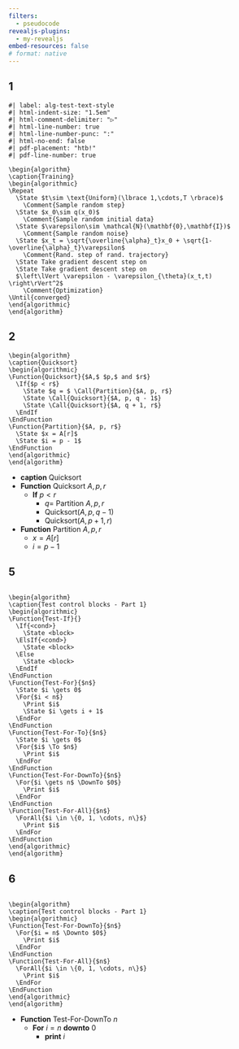 ```yaml
---
filters:
  - pseudocode
revealjs-plugins:
  - my-revealjs
embed-resources: false
# format: native
---
```


## 1

```pseudocode
#| label: alg-test-text-style
#| html-indent-size: "1.5em"
#| html-comment-delimiter: "▷"
#| html-line-number: true
#| html-line-number-punc: ":"
#| html-no-end: false
#| pdf-placement: "htb!"
#| pdf-line-number: true

\begin{algorithm}
\caption{Training}
\begin{algorithmic}
\Repeat
  \State $t\sim \text{Uniform}(\lbrace 1,\cdots,T \rbrace)$ 
    \Comment{Sample random step}
  \State $x_0\sim q(x_0)$
    \Comment{Sample random initial data}
  \State $\varepsilon\sim \mathcal{N}(\mathbf{0},\mathbf{I})$
    \Comment{Sample random noise}
  \State $x_t = \sqrt{\overline{\alpha}_t}x_0 + \sqrt{1-\overline{\alpha}_t}\varepsilon$
    \Comment{Rand. step of rand. trajectory}
  \State Take gradient descent step on 
  \State Take gradient descent step on
  $\left\lVert \varepsilon - \varepsilon_{\theta}(x_t,t) \right\rVert^2$
    \Comment{Optimization}
\Until{converged}
\end{algorithmic}
\end{algorithm}
```

## 2

```pseudocode
\begin{algorithm}
\caption{Quicksort}
\begin{algorithmic}
\Function{Quicksort}{$A,$ $p,$ and $r$}
  \If{$p < r$}
    \State $q = $ \Call{Partition}{$A, p, r$}
    \State \Call{Quicksort}{$A, p, q - 1$}
    \State \Call{Quicksort}{$A, q + 1, r$}
  \EndIf
\EndFunction
\Function{Partition}{$A, p, r$}
  \State $x = A[r]$
  \State $i = p - 1$
\EndFunction
\end{algorithmic}
\end{algorithm}
```

- **caption** Quicksort
- **Function** Quicksort $A,p,r$
  - **If** $p < r$
    - $q =$ Partition $A,p,r$
    - Quicksort$(A,p,q-1)$
    - Quicksort$(A,p+1,r)$
- **Function** Partition $A,p,r$
  - $x = A[r]$
  - $i = p-1$

## 5 

```pseudocode

\begin{algorithm}
\caption{Test control blocks - Part 1}
\begin{algorithmic}
\Function{Test-If}{}
  \If{<cond>}
    \State <block>
  \ElsIf{<cond>}
    \State <block>
  \Else
    \State <block>
  \EndIf
\EndFunction
\Function{Test-For}{$n$}
  \State $i \gets 0$
  \For{$i < n$}
    \Print $i$
    \State $i \gets i + 1$
  \EndFor
\EndFunction
\Function{Test-For-To}{$n$}
  \State $i \gets 0$
  \For{$i$ \To $n$}
    \Print $i$
  \EndFor
\EndFunction
\Function{Test-For-DownTo}{$n$}
  \For{$i \gets n$ \DownTo $0$}
    \Print $i$
  \EndFor
\EndFunction
\Function{Test-For-All}{$n$}
  \ForAll{$i \in \{0, 1, \cdots, n\}$}
    \Print $i$
  \EndFor
\EndFunction
\end{algorithmic}
\end{algorithm}

```


## 6

```pseudocode

\begin{algorithm}
\caption{Test control blocks - Part 1}
\begin{algorithmic}
\Function{Test-For-DownTo}{$n$}
  \For{$i = n$ \Downto $0$}
    \Print $i$
  \EndFor
\EndFunction
\Function{Test-For-All}{$n$}
  \ForAll{$i \in \{0, 1, \cdots, n\}$}
    \Print $i$
  \EndFor
\EndFunction
\end{algorithmic}
\end{algorithm}

```

- **Function** Test-For-DownTo $n$
  - **For** $i=n$ **downto** $0$
    - **print** $i$
